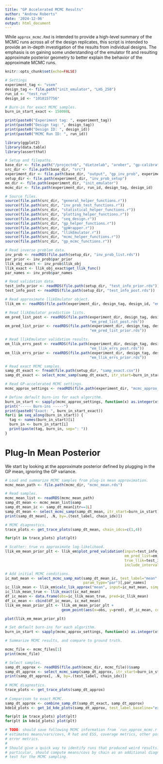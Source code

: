 ```yaml
---
title: "GP Accelerated MCMC Results"
author: "Andrew Roberts"
date: '2024-12-06'
output: html_document
---
```


While `approx_mcmc.Rmd` is intended to provide a high-level summary of the 
MCMC runs across all of the design replicates, this script is intended to 
provide an in-depth investigation of the results from individual designs. The 
emphasis is on gaining some understanding of the emulator fit and resulting 
approximate posterior geometry to better explain the behavior of the approximate
MCMC runs.

```r
knitr::opts_chunk$set(echo=FALSE)

# Settings
experiment_tag <- "vsem"
design_tag <- file.path("init_emulator", "LHS_250")
run_id <- "test_run"
design_id <- "1018157756"

# Burn-in for exact MCMC samples.
burn_in_start_exact <- 150000L
```




```r
print(paste0("Experiment tag: ", experiment_tag))
print(paste0("Design tag: ", design_tag))
print(paste0("Design ID: ", design_id))
print(paste0("MCMC Run ID: ", run_id))
```
```r
library(ggplot2)
library(data.table)
library(assertthat)

# Setup and filepaths.
base_dir <- file.path("/projectnb", "dietzelab", "arober", "gp-calibration")
src_dir <- file.path(base_dir, "src")
experiment_dir <- file.path(base_dir, "output", "gp_inv_prob", experiment_tag)
setup_dir <- file.path(experiment_dir, "inv_prob_setup")
em_dir <- file.path(experiment_dir, "init_emulator")
mcmc_dir <- file.path(experiment_dir, run_id, design_tag, design_id)

# Source files.
source(file.path(src_dir, "general_helper_functions.r"))
source(file.path(src_dir, "inv_prob_test_functions.r"))
source(file.path(src_dir, "statistical_helper_functions.r"))
source(file.path(src_dir, "plotting_helper_functions.r"))
source(file.path(src_dir, "seq_design.r"))
source(file.path(src_dir, "gp_helper_functions.r"))
source(file.path(src_dir, "gpWrapper.r"))
source(file.path(src_dir, "llikEmulator.r"))
source(file.path(src_dir, "mcmc_helper_functions.r"))
source(file.path(src_dir, "gp_mcmc_functions.r"))
```


```r
# Read inverse problem data. 
inv_prob <- readRDS(file.path(setup_dir, "inv_prob_list.rds"))
par_prior <- inv_prob$par_prior
llik_obj_exact <- inv_prob$llik_obj
llik_exact <- llik_obj_exact$get_llik_func()
par_names <- inv_prob$par_names

# Read validation data.
test_info_prior <- readRDS(file.path(setup_dir, "test_info_prior.rds"))
test_info_post <- readRDS(file.path(setup_dir, "test_info_post.rds"))

# Read approximate llikEmulator object.
llik_em <- readRDS(file.path(experiment_dir, design_tag, design_id, "em_llik.rds"))

# Read llikEmulator prediction lists.
em_pred_list_post <- readRDS(file.path(experiment_dir, design_tag, design_id,
                                       "em_pred_list_post.rds"))
em_pred_list_prior <- readRDS(file.path(experiment_dir, design_tag, design_id,
                                       "em_pred_list_prior.rds"))

# Read llikEmulator validation results.
em_llik_errs_post <- readRDS(file.path(experiment_dir, design_tag, design_id,
                                       "em_llik_errs_post.rds"))
em_llik_errs_prior <- readRDS(file.path(experiment_dir, design_tag, design_id,
                                       "em_llik_errs_prior.rds"))

# Read exact MCMC samples.
samp_dt_exact <- fread(file.path(setup_dir, "samp_exact.csv"))
samp_dt_exact <- select_mcmc_samp(samp_dt_exact, itr_start=burn_in_start_exact)

# Read GP-accelerated MCMC settings.
mcmc_approx_settings <- readRDS(file.path(experiment_dir, "mcmc_approx_settings.rds"))
```


```r
# Define default burn-ins for each algorithm.
burn_in_start <- sapply(mcmc_approx_settings, function(x) as.integer(x$n_itr/2))
print("----- Burn-ins -----")
print(paste0("Exact: ", burn_in_start_exact))
for(i in seq_along(burn_in_start)) {
  tag <- names(burn_in_start)[i]
  burn_in <- burn_in_start[i]
  print(paste(tag, burn_in, sep=": "))
}
```

# Plug-In Mean Posterior
We start by looking at the approximate posterior defined by plugging in the
GP mean, ignoring the GP variance.


```r
# Load and summarize MCMC samples from plug-in mean approximation.
mcmc_mean_path <- file.path(mcmc_dir, "mcmc_mean.rds")

# Read samples.
mcmc_mean_list <- readRDS(mcmc_mean_path)
samp_dt_mean <- mcmc_mean_list$samp
samp_dt_mean_ic <- samp_dt_mean[itr==1L]
samp_dt_mean <- select_mcmc_samp(samp_dt_mean, itr_start=burn_in_start)
print(samp_dt_mean[, .N, by=.(test_label, chain_idx)])

# MCMC diagnostics.
trace_plots <- get_trace_plots(samp_dt_mean, chain_idcs=c(1,4))
```

```r
for(plt in trace_plots) plot(plt)
```


```r
# Scatter: true vs approximate log-likelihood.
llik_em_mean_prior_plt <- llik_em$plot_pred_validation(input=test_info_prior$input,
                                                       em_pred_list=em_pred_list_prior,
                                                       true_llik=test_info_prior$llik, 
                                                       include_interval=FALSE)

# Add initial MCMC conditions.
ic_mat_mean <- select_mcmc_samp_mat(samp_dt_mean_ic, test_label="mean",
                                    param_type="par")[,par_names]
ic_llik_mean <- llik_em$calc_lik_approx("mean", input=ic_mat_mean, simplify=TRUE)
ic_llik_mean_true <- llik_exact(ic_mat_mean)
df_ic_mean <- data.frame(obs=ic_llik_mean_true, pred=ic_llik_mean)
df_ic_mean <- cbind(df_ic_mean, ic_mat_mean)
llik_em_mean_prior_plt <- llik_em_mean_prior_plt + 
                          geom_point(aes(x=obs, y=pred), df_ic_mean, color="orange")

plot(llik_em_mean_prior_plt)
```









```r
# Set default burn-ins for each algorithm.
burn_in_start <- sapply(mcmc_approx_settings, function(x) as.integer(x$n_itr/2))
```

```r
# Summarize MCMC results, and compare to ground truth.

mcmc_file <- mcmc_files[1]
print(mcmc_file)

# Select samples.
samp_dt_approx <- readRDS(file.path(mcmc_dir, mcmc_file))$samp
samp_dt_approx <- select_mcmc_samp(samp_dt_approx, itr_start=burn_in_start)
print(samp_dt_approx[, .N, by=.(test_label, chain_idx)])
  
# MCMC diagnostics.
trace_plots <- get_trace_plots(samp_dt_approx)
  
# Comparison to exact MCMC.
samp_dt_approx <- combine_samp_dt(samp_dt_exact, samp_dt_approx)
kde1d_plots <- get_1d_kde_plots(samp_dt_approx, test_label_baseline="exact")
```

```r
for(plt in trace_plots) plot(plt)
for(plt in kde1d_plots) plot(plt)
```


```r
# TODO: should save following MCMC information from `run_approx_mcmc.r`:
# estimates means/vars/covs, R hat and ESS, coverage metrics, other posterior 
# error metrics.
#
# Should give a quick way to identify runs that produced weird results. In 
# particular, should compute means/covs by chain as an additional diagnostic 
# test for the MCMC sampling.
```




